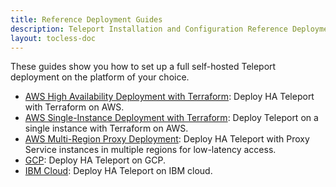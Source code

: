 ```yaml
---
title: Reference Deployment Guides
description: Teleport Installation and Configuration Reference Deployment Guides.
layout: tocless-doc
---
```


These guides show you how to set up a full self-hosted Teleport deployment on
the platform of your choice.

- [AWS High Availability Deployment with Terraform](aws-ha-autoscale-cluster-terraform.mdx): Deploy HA Teleport with
  Terraform on AWS.
- [AWS Single-Instance Deployment with Terraform](aws-starter-cluster-terraform.mdx): Deploy Teleport on a single instance with
  Terraform on AWS.
- [AWS Multi-Region Proxy
  Deployment](aws-gslb-proxy-peering-ha-deployment.mdx): Deploy HA
  Teleport with Proxy Service instances in multiple regions for low-latency
  access.
- [GCP](gcp.mdx): Deploy HA Teleport on GCP.
- [IBM Cloud](ibm.mdx): Deploy HA Teleport on IBM cloud.
